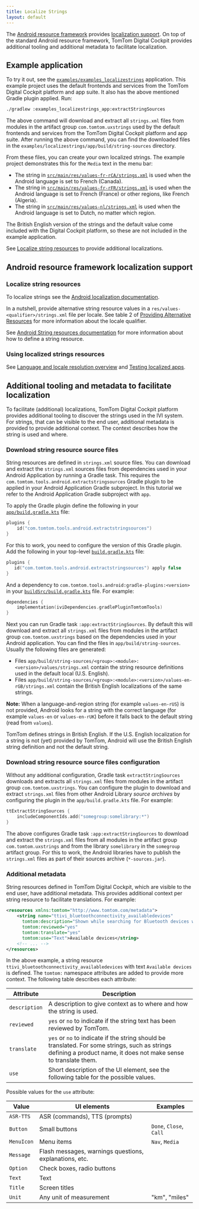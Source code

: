 ```yaml
---
title: Localize Strings
layout: default
---
```


The [Android resource framework](https://developer.android.com/guide/topics/resources/providing-resources)
provides [localization support](https://developer.android.com/guide/topics/resources/localization).
On top of the standard Android resource framework, TomTom Digital Cockpit provides additional tooling and
additional metadata to facilitate localization.

## Example application

To try it out, see the
[`examples/examples_localizestrings`](https://github.com/tomtom-international/tomtom-digital-cockpit-sdk-examples/tree/main/examples/localizestrings)
application. This example project uses the default frontends and services from the TomTom Digital Cockpit
platform and app suite. It also has the above mentioned Gradle plugin applied. Run:

```cmd
./gradlew :examples_localizestrings_app:extractStringSources
```

The above command will download and extract all `strings.xml` files from modules in the artifact
group `com.tomtom.uxstrings` used by the default frontends and services from the TomTom Digital Cockpit
platform and app suite. After running the above command, you can find the downloaded files in the
`examples/localizestrings/app/build/string-sources` directory.

From these files, you can create your own localized strings. The example project demonstrates this
for the `Media` text in the menu bar:

- The string in
  [`src/main/res/values-fr-rCA/strings.xml`](https://github.com/tomtom-international/tomtom-digital-cockpit-sdk-examples/tree/main/examples/localizestrings/app/src/main/res/values-fr-rCA/strings.xml#L3)
  is used when the Android language is set to French (Canada).
- The string in
  [`src/main/res/values-fr-rFR/strings.xml`](https://github.com/tomtom-international/tomtom-digital-cockpit-sdk-examples/tree/main/examples/localizestrings/app/src/main/res/values-fr-rFR/strings.xml#L3)
  is used when the Android language is set to French (France) or other regions, like French (Algeria).
- The string in
  [`src/main/res/values-nl/strings.xml`](https://github.com/tomtom-international/tomtom-digital-cockpit-sdk-examples/tree/main/examples/localizestrings/app/src/main/res/values-nl/strings.xml#L3)
  is used when the Android language is set to Dutch, no matter which region.

The British English version of the strings and the default value come included with the Digital Cockpit
platform, so these are not included in the example application.

See [Localize string resources](#localize-string-resources) to provide additional localizations.

## Android resource framework localization support

### Localize string resources

To localize strings see the
[Android localization documentation](https://developer.android.com/guide/topics/resources/localization).

In a nutshell, provide alternative string resource values in a `res/values-<qualifier>/strings.xml`
file per locale. See table 2 of [Providing Alternative Resources](https://developer.android.com/guide/topics/resources/providing-resources#AlternativeResources])
for more information about the locale qualifier.

See [Android String resources documentation](https://developer.android.com/guide/topics/resources/string-resource)
for more information about how to define a string resource.

### Using localized strings resources

See [Language and locale resolution overview](https://developer.android.com/guide/topics/resources/multilingual-support)
and [Testing localized apps](https://developer.android.com/guide/topics/resources/localization#testing).

## Additional tooling and metadata to facilitate localization

To facilitate (additional) localizations, TomTom Digital Cockpit platform provides additional tooling
to discover the strings used in the IVI system. For strings, that can be visible to the end user,
additional metadata is provided to provide additional context. The context describes how the string
is used and where.

### Download string resource source files

String resources are defined in `strings.xml` source files. You can download and extract the
`strings.xml` sources files from dependencies used in your Android Application by running a Gradle
task. This requires the `com.tomtom.tools.android.extractstringsources` Gradle plugin to be applied
in your Android Application Gradle subproject. In this tutorial we refer to the Android Application
Gradle subproject with `app`.

To apply the Gradle plugin define the following in your
[`app/build.gradle.kts`](https://github.com/tomtom-international/tomtom-digital-cockpit-sdk-examples/blob/main/examples/localizestrings/app/build.gradle.kts#L16)
file:

```kotlin
plugins {
    id("com.tomtom.tools.android.extractstringsources")
}
```

For this to work, you need to configure the version of this Gradle plugin. Add the following in
your top-level
[`build.gradle.kts`](https://github.com/tomtom-international/tomtom-digital-cockpit-sdk-examples/blob/main/build.gradle.kts#L43)
file:

```kotlin
plugins {
   id("com.tomtom.tools.android.extractstringsources") apply false
}
```

And a dependency to `com.tomtom.tools.android:gradle-plugins:<version>` in your
[`buildSrc/build.gradle.kts`](https://github.com/tomtom-international/tomtom-digital-cockpit-sdk-examples/blob/main/buildSrc/build.gradle.kts#L29)
file. For example:

```kotlin
dependencies {
    implementation(iviDependencies.gradlePluginTomtomTools)
}
```

Next you can run Gradle task `:app:extractStringSources`. By default this will download and extract
all `strings.xml` files from modules in the artifact group `com.tomtom.uxstrings` based on the
dependencies used in your Android application. You can find the files in `app/build/string-sources`.
Usually the following files are generated:

- Files `app/build/string-sources/<group>:<module>:<version>/values/strings.xml` contain the string
  resource definitions used in the default local (U.S. English).
- Files `app/build/string-sources/<group>:<module>:<version>/values-en-rGB/strings.xml` contain the
British English localizations of the same strings.

__Note:__ When a language-and-region string (for example `values-en-rUS`) is not provided, Android
looks for a string with the correct language (for example `values-en` or `values-en-rUK`) before it
falls back to the default string (read from `values`).

TomTom defines strings in British English. If the U.S. English localization for a string is not
(yet) provided by TomTom, Android will use the British English string definition and not the default
string.

### Download string resource source files configuration

Without any additional configuration, Gradle task `extractStringSources` downloads and extracts
all `strings.xml` files from modules in the artifact group `com.tomtom.uxstrings`. You can configure
the plugin to download and extract `strings.xml` files from other Android Library _source archives_
by configuring the plugin in the `app/build.gradle.kts` file. For example:

```kotlin
ttExtractStringSources {
    includeComponentIds.add("somegroup:somelibrary:*")
}
```

The above configures Gradle task `:app:extractStringSources` to download and extract the
`strings.xml` files from all modules in the artifact group `com.tomtom.uxstrings` and from the
library `somelibrary` in the `somegroup` artifact group. For this to work, the Android libraries
have to publish the `strings.xml` files as part of their sources archive (`*-sources.jar`).

### Additional metadata

String resources defined in TomTom Digital Cockpit, which are visible to the end user, have additional
metadata. This provides additional context per string resource to facilitate translations. For
example:

```xml
<resources xmlns:tomtom="http://www.tomtom.com/metadata">
    <string name="ttivi_bluetoothconnectivity_availabledevices"
      tomtom:description="Shown while searching for Bluetooth devices when at least one device is available."
      tomtom:reviewed="yes"
      tomtom:translate="yes"
      tomtom:use="Text">Available devices</string>
    <!-- ... -->
</resources>
```

In the above example, a string resource `ttivi_bluetoothconnectivity_availabledevices` with text
`Available devices` is defined. The `tomtom:` namespace attributes are added to provide more
context. The following table describes each attribute:

| Attribute | Description |
| --------- | ----------- |
| `description` | A description to give context as to where and how the string is used. |
| `reviewed` | `yes` or `no` to indicate if the string text has been reviewed by TomTom. |
| `translate` | `yes` or `no` to indicate if the string should be translated. For some strings, such as strings defining a product name, it does not make sense to translate them. |
| `use` | Short description of the UI element, see the following table for the possible values. |

Possible values for the `use` attribute:

| Value | UI elements | Examples |
| ------| ----------- | -------- |
| `ASR-TTS` | ASR (commands), TTS (prompts) | |
| `Button` | Small buttons | `Done`, `Close`, `Call` |
| `MenuIcon` | Menu items | `Nav`, `Media` |
| `Message` | Flash messages, warnings questions, explanations, etc. | |
| `Option` | Check boxes, radio buttons | |
| `Text` | Text | |
| `Title` | Screen titles | |
| `Unit` | Any unit of measurement | "km", "miles" |
